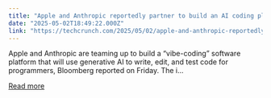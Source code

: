 ```yaml
---
title: "Apple and Anthropic reportedly partner to build an AI coding platform"
date: "2025-05-02T18:49:22.000Z"
link: "https://techcrunch.com/2025/05/02/apple-and-anthropic-reportedly-partner-to-build-an-ai-coding-platform/"
---
```


Apple and Anthropic are teaming up to build a &#8220;vibe-coding&#8221; software platform that will use generative AI to write, edit, and test code for programmers, Bloomberg reported on Friday. The i...

[Read more](https://techcrunch.com/2025/05/02/apple-and-anthropic-reportedly-partner-to-build-an-ai-coding-platform/)

